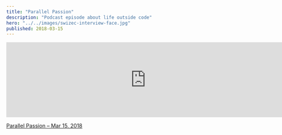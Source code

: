 ```yaml
---
title: "Parallel Passion"
description: "Podcast episode about life outside code"
hero: "../../images/swizec-interview-face.jpg"
published: 2018-03-15
---
```


<iframe
  src="https://player.fireside.fm/v2/QU2rwjuR+y_lfc5Dw?theme=dark"
  width="740"
  height="200"
  frameborder="0"
  scrolling="no"
></iframe>

[Parallel Passion – Mar 15, 2018](https://www.parallelpassion.com/2)
